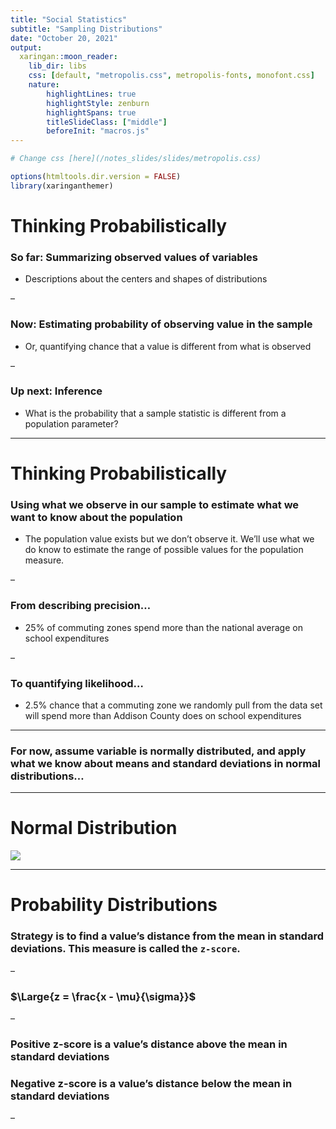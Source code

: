 ```yaml
---
title: "Social Statistics"
subtitle: "Sampling Distributions"
date: "October 20, 2021"
output:
  xaringan::moon_reader:
    lib_dir: libs
    css: [default, "metropolis.css", metropolis-fonts, monofont.css]
    nature:
        highlightLines: true
        highlightStyle: zenburn
        highlightSpans: true
        titleSlideClass: ["middle"]
        beforeInit: "macros.js"
---
```


```r
# Change css [here](/notes_slides/slides/metropolis.css)

options(htmltools.dir.version = FALSE)
library(xaringanthemer)
```

# Thinking Probabilistically

### So far: Summarizing observed values of variables
- Descriptions about the centers and shapes of distributions

--

### Now: Estimating probability of observing value in the sample
- Or, quantifying chance that a value is different from what is observed

--

### Up next: Inference
- What is the probability that a sample statistic is different from a population parameter?

---

# Thinking Probabilistically

### Using what we observe in our sample to estimate what we want to know about the population
- The population value exists but we don't observe it. We'll use what we do know to estimate the range of possible values for the population measure.

--

### From describing precision...
- 25% of commuting zones spend more than the national average on school expenditures

--

### To quantifying likelihood...
- 2.5% chance that a commuting zone we randomly pull from the data set will spend more than Addison County does on school expenditures

---

### For now, assume variable is normally distributed, and apply what we know about means and standard deviations in normal distributions...

---


# Normal Distribution

![](385_figures/normal.png)

---

# Probability Distributions

### Strategy is to find a value's distance from the mean in standard deviations. This measure is called the `z-score`.

--

### $\Large{z = \frac{x - \mu}{\sigma}}$

--

### Positive z-score is a value's distance above the mean in standard deviations

### Negative z-score is a value's distance below the mean in standard deviations

--

